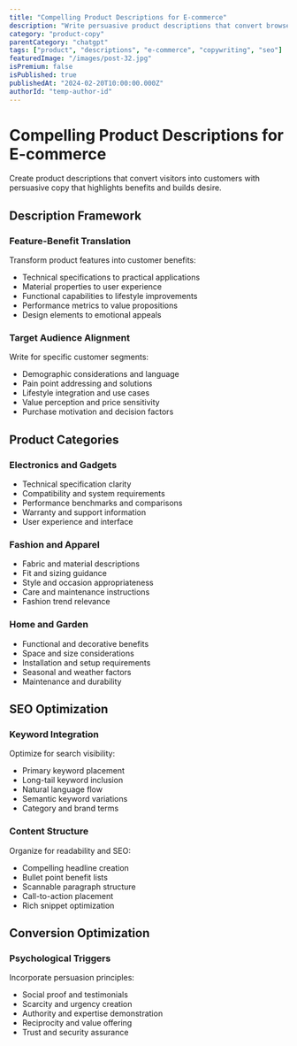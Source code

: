 ```yaml
---
title: "Compelling Product Descriptions for E-commerce"
description: "Write persuasive product descriptions that convert browsers into buyers with compelling copy and SEO optimization"
category: "product-copy"
parentCategory: "chatgpt"
tags: ["product", "descriptions", "e-commerce", "copywriting", "seo"]
featuredImage: "/images/post-32.jpg"
isPremium: false
isPublished: true
publishedAt: "2024-02-20T10:00:00.000Z"
authorId: "temp-author-id"
---
```


# Compelling Product Descriptions for E-commerce

Create product descriptions that convert visitors into customers with persuasive copy that highlights benefits and builds desire.

## Description Framework

### Feature-Benefit Translation

Transform product features into customer benefits:

- Technical specifications to practical applications
- Material properties to user experience
- Functional capabilities to lifestyle improvements
- Performance metrics to value propositions
- Design elements to emotional appeals

### Target Audience Alignment

Write for specific customer segments:

- Demographic considerations and language
- Pain point addressing and solutions
- Lifestyle integration and use cases
- Value perception and price sensitivity
- Purchase motivation and decision factors

## Product Categories

### Electronics and Gadgets

- Technical specification clarity
- Compatibility and system requirements
- Performance benchmarks and comparisons
- Warranty and support information
- User experience and interface

### Fashion and Apparel

- Fabric and material descriptions
- Fit and sizing guidance
- Style and occasion appropriateness
- Care and maintenance instructions
- Fashion trend relevance

### Home and Garden

- Functional and decorative benefits
- Space and size considerations
- Installation and setup requirements
- Seasonal and weather factors
- Maintenance and durability

## SEO Optimization

### Keyword Integration

Optimize for search visibility:

- Primary keyword placement
- Long-tail keyword inclusion
- Natural language flow
- Semantic keyword variations
- Category and brand terms

### Content Structure

Organize for readability and SEO:

- Compelling headline creation
- Bullet point benefit lists
- Scannable paragraph structure
- Call-to-action placement
- Rich snippet optimization

## Conversion Optimization

### Psychological Triggers

Incorporate persuasion principles:

- Social proof and testimonials
- Scarcity and urgency creation
- Authority and expertise demonstration
- Reciprocity and value offering
- Trust and security assurance
